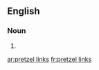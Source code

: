 
==English==

===Noun===
{{head|en}}

# {{plural of|pretzel link}}

[[ar:pretzel links]]
[[fr:pretzel links]]